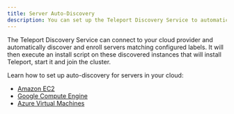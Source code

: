 ```yaml
---
title: Server Auto-Discovery
description: You can set up the Teleport Discovery Service to automatically enroll servers in your infrastructure.
---
```


The Teleport Discovery Service can connect to your cloud provider and
automatically discover and enroll servers matching configured labels. It will
then execute an install script on these discovered instances that will install
Teleport, start it and join the cluster. 

Learn how to set up auto-discovery for servers in your cloud:

- [Amazon EC2](ec2-discovery.mdx)
- [Google Compute Engine](gcp-discovery.mdx)
- [Azure Virtual Machines](azure-discovery.mdx)
